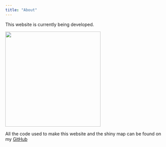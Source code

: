 ```yaml
---
title: "About"
---
```

This website is currently being developed.

::: {.absolute bottom="35%" left="5%"}
![](img/work_in_progress.gif){height="300"}
:::


All the code used to make this website and the shiny map can be found on my [GitHub](https://github.com/SigOiry/Website) 


